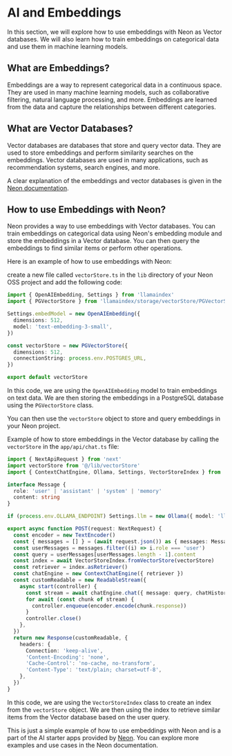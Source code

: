 # AI and Embeddings

In this section, we will explore how to use embeddings with Neon as Vector databases. We will also learn how to train embeddings on categorical data and use them in machine learning models.

## What are Embeddings?

Embeddings are a way to represent categorical data in a continuous space. They are used in many machine learning models, such as collaborative filtering, natural language processing, and more. Embeddings are learned from the data and capture the relationships between different categories.

## What are Vector Databases?

Vector databases are databases that store and query vector data. They are used to store embeddings and perform similarity searches on the embeddings. Vector databases are used in many applications, such as recommendation systems, search engines, and more.

A clear explanation of the embeddings and vector databases is given in the [Neon documentation](https://neon.tech/docs/ai/ai-concepts).

## How to use Embeddings with Neon?

Neon provides a way to use embeddings with Vector databases. You can train embeddings on categorical data using Neon's embedding module and store the embeddings in a Vector database. You can then query the embeddings to find similar items or perform other operations.

Here is an example of how to use embeddings with Neon:

create a new file called `vectorStore.ts` in the `lib` directory of your Neon OSS project and add the following code:
```typescript
import { OpenAIEmbedding, Settings } from 'llamaindex'
import { PGVectorStore } from 'llamaindex/storage/vectorStore/PGVectorStore'

Settings.embedModel = new OpenAIEmbedding({
  dimensions: 512,
  model: 'text-embedding-3-small',
})

const vectorStore = new PGVectorStore({
  dimensions: 512,
  connectionString: process.env.POSTGRES_URL,
})

export default vectorStore
```

In this code, we are using the `OpenAIEmbedding` model to train embeddings on text data. We are then storing the embeddings in a PostgreSQL database using the `PGVectorStore` class.

You can then use the `vectorStore` object to store and query embeddings in your Neon project.

Example of how to store embeddings in the Vector database by calling the `vectorStore` in the `app/api/chat.ts` file:
```typescript
import { NextApiRequest } from 'next'
import vectorStore from '@/lib/vectorStore'
import { ContextChatEngine, Ollama, Settings, VectorStoreIndex } from 'llamaindex'

interface Message {
  role: 'user' | 'assistant' | 'system' | 'memory'
  content: string
}

if (process.env.OLLAMA_ENDPOINT) Settings.llm = new Ollama({ model: 'llama3', config: { host: process.env.OLLAMA_ENDPOINT } })

export async function POST(request: NextRequest) {
  const encoder = new TextEncoder()
  const { messages = [] } = (await request.json()) as { messages: Message[] }
  const userMessages = messages.filter((i) => i.role === 'user')
  const query = userMessages[userMessages.length - 1].content
  const index = await VectorStoreIndex.fromVectorStore(vectorStore)
  const retriever = index.asRetriever()
  const chatEngine = new ContextChatEngine({ retriever })
  const customReadable = new ReadableStream({
    async start(controller) {
      const stream = await chatEngine.chat({ message: query, chatHistory: messages, stream: true })
      for await (const chunk of stream) {
        controller.enqueue(encoder.encode(chunk.response))
      }
      controller.close()
    },
  })
  return new Response(customReadable, {
    headers: {
      Connection: 'keep-alive',
      'Content-Encoding': 'none',
      'Cache-Control': 'no-cache, no-transform',
      'Content-Type': 'text/plain; charset=utf-8',
    },
  })
}
```

In this code, we are using the `VectorStoreIndex` class to create an index from the `vectorStore` object. We are then using the index to retrieve similar items from the Vector database based on the user query.

This is just a simple example of how to use embeddings with Neon and is a part of the AI starter apps provided by [Neon](https://github.com/neondatabase/examples/blob/main/ai). You can explore more examples and use cases in the Neon documentation.
